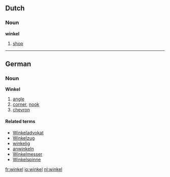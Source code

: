 ==Dutch==
===Noun===
'''winkel''' {{m}}

# [[shop]]

----

==German==
===Noun===
'''Winkel''' {{m}}

# [[angle]]
# [[corner]], [[nook]]
# [[chevron]]

====Related terms====
*[[Winkeladvokat]]
*[[Winkelzug]]
*[[winkelig]]
*[[anwinkeln]]
*[[Winkelmesser]]
*[[Winkelspinne]]

[[fr:winkel]]
[[io:winkel]]
[[nl:winkel]]